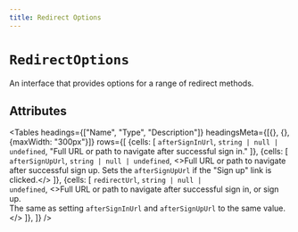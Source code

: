 ```yaml
---
title: Redirect Options
---
```




# `RedirectOptions`

An interface that provides options for a range of redirect methods.

## Attributes

<Tables
  headings={["Name", "Type", "Description"]}
  headingsMeta={[{}, {}, {maxWidth: "300px"}]}
  rows={[
    {cells: [
        <code>afterSignInUrl</code>,
        <code>string | null | undefined</code>,
        "Full URL or path to navigate after successful sign in."
        ]},
    {cells: [
        <code>afterSignUpUrl</code>,
        <code>string | null | undefined</code>,
        <>Full URL or path to navigate after successful sign up. Sets the <code>afterSignUpUrl</code> if the "Sign up" link is clicked.</>
        ]},
    {cells: [
        <code>redirectUrl</code>,
        <code>string | null | undefined</code>,
        <>Full URL or path to navigate after successful sign in, or sign up.<br/>The same as setting <code>afterSignInUrl</code> and <code>afterSignUpUrl</code>
to the same value.</>
        ]},
    ]}
/>